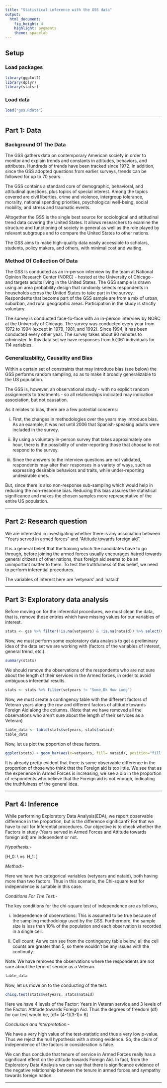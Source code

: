 ```yaml
---
title: "Statistical inference with the GSS data"
output: 
  html_document: 
    fig_height: 4
    highlight: pygments
    theme: spacelab
---
```


## Setup

### Load packages

```r
library(ggplot2)
library(dplyr)
library(statsr)
```

### Load data


```r
load("gss.Rdata")
```



* * *

## Part 1: Data

### Background Of The Data

The GSS gathers data on contemporary American society in order to monitor and explain trends and constants in attitudes, behaviors, and attributes. Hundreds of trends have been tracked since 1972. In addition, since the GSS adopted questions from earlier surveys, trends can be followed for up to 70 years.

The GSS contains a standard core of demographic, behavioral, and attitudinal questions, plus topics of special interest. Among the topics covered are civil liberties, crime and violence, intergroup tolerance, morality, national spending priorities, psychological well-being, social mobility, and stress and traumatic events.

Altogether the GSS is the single best source for sociological and attitudinal trend data covering the United States. It allows researchers to examine the structure and functioning of society in general as well as the role played by relevant subgroups and to compare the United States to other nations.

The GSS aims to make high-quality data easily accessible to scholars, students, policy makers, and others, with minimal cost and waiting.

### Method Of Collection Of Data

The GSS is conducted as an in-person interview by the team at National Opinion Research Center (NORC) - hosted at the University of Chicago - and targets adults living in the United States. The GSS sample is drawn using an area probability design that randomly selects respondents in households across the United States to take part in the survey. Respondents that become part of the GSS sample are from a mix of urban, suburban, and rural geographic areas. Participation in the study is strictly voluntary.

The survey is conducted face-to-face with an in-person interview by NORC at the University of Chicago. The survey was conducted every year from 1972 to 1994 (except in 1979, 1981, and 1992). Since 1994, it has been conducted every other year. The survey takes about 90 minutes to administer. In this data set we have responses from 57,061 individuals for 114 variables.


### Generalizability, Causality and Bias

Within a certain set of constraints that may introduce bias (see below) the GSS performs random sampling, so as to make it broadly generalizable to the US population.

The GSS is, however, an observational study - with no explicit random assignments to treatments - so all relationships indicated may indication association, but not causation.

As it relates to bias, there are a few potential concerns:

i) First, the changes in methodologies over the years may introduce bias. As an example, it was not until 2006 that Spanish-speaking adults were included in the survey.

ii) By using a voluntary in-person survey that takes approximately one hour, there is the possibility of under-reporting those that choose to not respond to the survey.

iii) Since the answers to the interview questions are not validated, respondents may alter their responses in a variety of ways, such as expressing desirable behaviors and traits, while under-reporting undesirable ones.

But, since there is also non-response sub-sampling which would help in reducing the non-response bias. Reducing this bias assures the statistical significance and makes the chosen samples more representative of the entire US population.

* * *

## Part 2: Research question

We are interested in investigating whether there is any association between "Years served in armed forces" and "Attitude towards foreign aid". 

It is a general belief that the training which the candidates have to go through, before joining the armed forces usually encourages hatred towards general citizens of other nations, thus foreign aid seems to be an unimportant matter to them. To test the truthfulness of this belief, we need to perform inferential procedures. 

The variables of interest here are 'vetyears' and 'nataid'


* * *

## Part 3: Exploratory data analysis

Before moving on for the inferential procedures, we must clean the data, that is, remove those entries which have missing values for our variables of interest. 

```r
stats <- gss %>% filter(!is.na(vetyears) & !is.na(nataid)) %>% select(vetyears, nataid)
```

Now, we must perform some exploratory data analysis to get a preliminary idea of the data set we are working with (factors of the variables of interest, general trend, etc.).

```r
summary(stats)
```

We should remove the observations of the respondents who are not sure about the length of their services in the Armed forces, in order to avoid ambiguous inferential results.

```r
stats <- stats %>% filter(vetyears != "Some,Dk How Long")
```

Now, we must create a contingency table with the different factors of Veteran years along the row and different factors of attitude towards Foreign Aid along the columns. (Note that we have removed all the observations who aren't sure about the length of their services as a Veteran)

```r
table_data <- table(stats$vetyears, stats$nataid)
table_data
```

Now, let us plot the poportion of these factors.

```r
ggplot(stats) + geom_bar(aes(x=vetyears, fill= nataid), position="fill")+labs(x="Years served as Veteran", y="Proportion", title= "Impact of Veteran Service on Foreign Aid")+scale_fill_discrete(name="Foreign Aid")+theme(axis.text.x = element_text(angle=-90, vjust=0.5))
```

It is already pretty evident that there is some observable difference in the proportion of those who think that the Foreign aid is too little. We see that as the experience in Armed Forces is increasing, we see a dip in the proportion of respondents who believe that the Foreign aid is not enough, indicating the truthfulness of the general idea. 


* * *

## Part 4: Inference

While performing Exploratory Data Analysis(EDA), we report observable difference in the proportion, but is the difference significant? For that we have to call for Inferential procedures. Our objective is to check whether the Factors in study (Years served in Armed Forces and Attitude towards foreign aid) are independent or not.

*Hypothesis:-*

\[H_0: \text{Years of veteran service is independent of Attitude towards Foreign aid} \\ vs \ H_1: \text{Attitude towards Foreign aid is dependent on Years of veteran service}\]

*Method:-*

Here we have two categorical variables (vetyears and nataid), both having more than two factors. Thus in this scenario, the Chi-square test for independence is suitable in this case.

*Conditions For The Test:-*

The key conditions for the chi-square test of independence are as follows,

i) Independence of observations: This is assumed to be true because of the sampling methodology used by the GSS. Furthermore, the sample size is less than 10% of the population and each observation is recorded in a single cell.

ii) Cell count: As we can see from the contingency table below, all the cell counts are greater than 5, so there wouldn't be any issues with the continuity.

Note: We have removed the observations where the respondents are not sure about the term of service as a Veteran.

```r
table_data
```

Now, let us move on to the conducting of the test.

```r
chisq.test(stats$vetyears, stats$nataid)
```

Here we have 4 levels of the Factor: Years in Veteran service and 3 levels of the Factor: Attitude towards Foreign Aid. Thus the degrees of freedom (df) for our test would be,
\[df= (4-1)\times (3-1)= 6\]

*Conclusion and Interpretation:-*

We have a very high value of the test-statistic and thus a very low p-value. Thus we reject the null hypothesis with a strong evidence. So, the claim of independence of the factors in consideration is false.

We can thus conclude that tenure of service in Armed Forces really has a significant effect on the attitude towards Foreign Aid. In fact, from the Exploratory Data Analysis we can say that there is significance evidence of the negative relationship between the tenure in armed forces and sympathy towards foreign nation.


* * *










